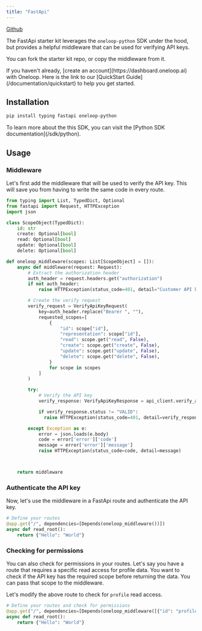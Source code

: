 ```yaml
---
title: "FastApi"
---
```


<Icon icon="github" iconType="solid" color="#000000" /> [Github](https://github.com/oneloop-starter-kits/oneloop-python-fastapi-starter-kit)

The FastApi starter kit leverages the `oneloop-python` SDK under the hood, but provides a helpful middleware that can be used for verifying API keys.

You can fork the starter kit repo, or copy the middleware from it.

<Info>
  If you haven't already, [create an account](https://dashboard.oneloop.ai) with
  Oneloop. Here is the link to our [QuickStart Guide](/documentation/quickstart)
  to help you get started.
</Info>

## Installation

```bash
pip install typing fastapi oneloop-python
```

<Info>
  To learn more about the this SDK, you can visit the [Python SDK
  documentation](/sdk/python).
</Info>

## Usage

### Middleware

Let's first add the middleware that will be used to verify the API key. This will save you from having to write the same code in every route.

```python middleware.py
from typing import List, TypedDict, Optional
from fastapi import Request, HTTPException
import json

class ScopeObject(TypedDict):
    id: str
    create: Optional[bool]
    read: Optional[bool]
    update: Optional[bool]
    delete: Optional[bool]

def oneloop_middleware(scopes: List[ScopeObject] = []):
    async def middleware(request: Request):
        # Extract the authorization header
        auth_header = request.headers.get("authorization")
        if not auth_header:
            raise HTTPException(status_code=401, detail="Customer API key is missing")

        # Create the verify request
        verify_request = VerifyApiKeyRequest(
            key=auth_header.replace("Bearer ", ""),
            requested_scopes=[
                {
                    "id": scope["id"],
                    "representation": scope["id"],
                    "read": scope.get("read", False),
                    "create": scope.get("create", False),
                    "update": scope.get("update", False),
                    "delete": scope.get("delete", False),
                }
                for scope in scopes
            ]
        )

        try:
            # Verify the API key
            verify_response: VerifyApiKeyResponse = api_client.verify_api_key(verify_request)

            if verify_response.status != "VALID":
              raise HTTPException(status_code=401, detail=verify_response.status)

        except Exception as e:
            error = json.loads(e.body)
            code = error['error']['code']
            message = error['error']['message']
            raise HTTPException(status_code=code, detail=message)



    return middleware

```

### Authenticate the API key

Now, let's use the middleware in a FastApi route and authenticate the API key.

```python routes.py
# Define your routes
@app.get("/", dependencies=[Depends(oneloop_middleware())])
async def read_root():
    return {"Hello": "World"}
```

### Checking for permissions

You can also check for permissions in your routes. Let's say you have a route that requires a specific read access for profile data.
You want to check if the API key has the required scope before returning the data. You can pass that scope to the middleware.

Let's modify the above route to check for `profile` read access.

```python routes.py
# Define your routes and check for permissions
@app.get("/", dependencies=[Depends(oneloop_middleware([{"id": "profile", "read": True}]))])
async def read_root():
    return {"Hello": "World"}
```
